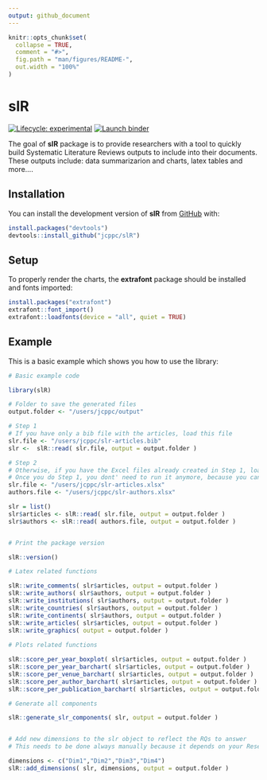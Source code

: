```yaml
---
output: github_document
---
```


<!-- README.md is generated from README.Rmd. Please edit that file -->

```r
knitr::opts_chunk$set(
  collapse = TRUE,
  comment = "#>",
  fig.path = "man/figures/README-",
  out.width = "100%"
)
```

# slR

<!-- badges: start -->
[![Lifecycle: experimental](https://img.shields.io/badge/lifecycle-experimental-orange.svg)](https://lifecycle.r-lib.org/articles/stages.html#experimental)
[![Launch binder](https://mybinder.org/badge_logo.svg)](https://mybinder.org/v2/gh/jcppc/slR/main)
<!-- badges: end -->

The goal of **slR** package is to provide researchers with a tool to quickly build Systematic Literature Reviews outputs to include into their documents. These outputs include: data summarizarion and charts, latex tables and more....

## Installation

You can install the development version of **slR** from [GitHub](https://github.com/) with:

```r
install.packages("devtools")
devtools::install_github("jcppc/slR")
```

## Setup

To properly render the charts, the **extrafont** package should be installed and fonts imported:

```r
install.packages("extrafont")
extrafont::font_import()
extrafont::loadfonts(device = "all", quiet = TRUE)
```

## Example

This is a basic example which shows you how to use the library:

```r
# Basic example code

library(slR)

# Folder to save the generated files
output.folder <- "/users/jcppc/output"

# Step 1
# If you have only a bib file with the articles, load this file
slr.file <- "/users/jcppc/slr-articles.bib"
slr <-  slR::read( slr.file, output = output.folder )

# Step 2
# Otherwise, if you have the Excel files already created in Step 1, load them
# Once you do Step 1, you dont' need to run it anymore, because you can always start from Step 2
slr.file <- "/users/jcppc/slr-articles.xlsx"
authors.file <- "/users/jcppc/slr-authors.xlsx"

slr = list()
slr$articles <- slR::read( slr.file, output = output.folder )
slr$authors <- slR::read( authors.file, output = output.folder )


# Print the package version

slR::version()

# Latex related functions

slR::write_comments( slr$articles, output = output.folder )
slR::write_authors( slr$authors, output = output.folder )
slR::write_institutions( slr$authors, output = output.folder )
slR::write_countries( slr$authors, output = output.folder )
slR::write_continents( slr$authors, output = output.folder )
slR::write_articles( slr$articles, output = output.folder )
slR::write_graphics( output = output.folder )
 
# Plots related functions

slR::score_per_year_boxplot( slr$articles, output = output.folder )
slR::score_per_year_barchart( slr$articles, output = output.folder )
slR::score_per_venue_barchart( slr$articles, output = output.folder )
slR::score_per_author_barchart( slr$articles, output = output.folder )
slR::score_per_publication_barchart( slr$articles, output = output.folder )

# Generate all components

slR::generate_slr_components( slr, output = output.folder )


# Add new dimensions to the slr object to reflect the RQs to answer
# This needs to be done always manually because it depends on your Research Questions

dimensions <- c("Dim1","Dim2","Dim3","Dim4")
slR::add_dimensions( slr, dimensions, output = output.folder )

```

